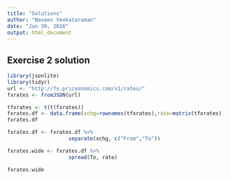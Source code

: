 ```yaml
---
title: "Solutions"
author: "Naveen Venkataraman"
date: "Jan 30, 2016"
output: html_document
---
```


## Exercise 2 solution

```r
library(jsonlite)
library(tidyr)
url <- "http://fx.priceonomics.com/v1/rates/"
fxrates <- fromJSON(url)

tfxrates <- t(t(fxrates))
fxrates.df <- data.frame(xchg=rownames(tfxrates),rate=matrix(tfxrates))
fxrates.df

fxrates.df <- fxrates.df %>% 
                    separate(xchg, c("From","To"))

fxrates.wide <- fxrates.df %>% 
                    spread(To, rate)

fxrates.wide
```

